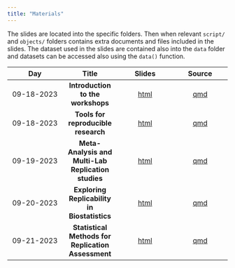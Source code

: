 ```yaml
---
title: "Materials"
---
```


The slides are located into the specific folders. Then when relevant `script/` and `objects/` folders contains extra documents and files included in the slides. The dataset used in the slides are contained also into the `data` folder and datasets can be accessed also using the `data()` function.

| Day | Title | Slides | Source |
|:---:|:---:|:---:|:---:|
| 09-18-2023 | **Introduction to the workshops** | [html](_materials/00-intro/slides/00-intro.html) | [qmd](_materials/00-intro/slides/00-intro.qmd) |
| 09-18-2023 | **Tools for reproducible research** | [html](_materials/01-replication-tools/slides/01-replication-tools.html) | [qmd](_materials/01-replication-tools/slides/01-replication-tools.qmd) |
| 09-19-2023 | **Meta-Analysis and Multi-Lab Replication studies** | [html](_materials/02-meta-analysis/slides/02-meta-analysis.html) | [qmd](_materials/02-meta-analysis/slides/02-meta-analysis.qmd) |
| 09-20-2023 | **Exploring Replicability in Biostatistics** | [html](_materials/03-biostatistics/slides/03-biostatistics.html) | [qmd](_materials/03-biostatistics/slides/03-biostatistics.qmd) |
| 09-21-2023 | **Statistical Methods for Replication Assessment** | [html](_materials/04-replication-methods/slides/04-replication-methods.html) | [qmd](_materials/04-replication-methods/slides/04-replication-methods.html) |




